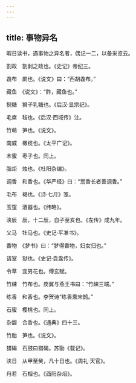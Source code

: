 ```yaml
---
---
---
```

title: 事物异名
---




暇日读书，遇事物之异名者，偶记一二，以备采览云。

割政　割剥之政也。《史记》帝纪三。

毳布　罽也。《说文》曰：“西胡毳布。”

藏鱼　《说文》：“鲊，藏鱼也。”

猊糖　狮子乳糖也。《后汉·显宗纪》。

毛席　毡也。《后汉·西域传》注。

竹萌　笋也。《说文》。

南威　橄榄也。《太平广记》。

木蜜　枣子也。同上。

脂炬　烛也。《杜阳杂编》。

调香　和香也。《华严经》曰：“鬻香长者善调香。”

毛布　褐也。《诗·七月》笺。

玉窪　酒器也。《纬略》。

浃辰　辰，十二辰，自子至亥也。《左传》成九年。

父马　牡马也。《史记·平准书》。

香物　《梦书》曰：“梦得香物，妇女归也。”

请室　狱也。《史记·袁盎传》。

令草　宜男花也。傅玄赋。

竹綀　竹布也。庾翼与燕王书曰：“竹綀三端。”

练香　和香也。李贺诗“练香熏宋鹊。”

石蜜　樱桃也。同上。

杂馥　合香也。《通典》四十三。

竹胎　笋也。《说文》。

猎碣　石鼓曰猎碣。苏勖《载记》。

浃日　从甲至癸，凡十日也。《周礼·天官》。

丹若　石榴也。《酉阳杂俎》。